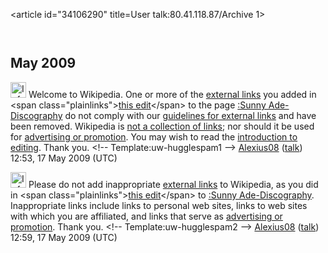 <article id="34106290" title=User talk:80.41.118.87/Archive 1>
	<talkpage id="34106290" title="User talk:80.41.118.87/Archive 1">
{{talkarchive}}




== May 2009 ==

[[Image:Information.png|25px]] Welcome to Wikipedia. One or more of the [[Wikipedia:External links|external links]] you added in &lt;span class=&quot;plainlinks&quot;&gt;[http://en.wikipedia.org/wiki/Sunny_Ade-Discography?diff=290499148 this edit]&lt;/span&gt; to the page [[:Sunny Ade-Discography]] do not comply with our [[Wikipedia:External links|guidelines for external links]] and have been removed. Wikipedia is [[Wikipedia:What Wikipedia is not#LINK|not a collection of links]]; nor should it be used for [[Wikipedia:Spam|advertising or promotion]]. You may wish to read the [[Wikipedia:Introduction|introduction to editing]]. Thank you. &lt;!-- Template:uw-hugglespam1 --&gt; [[User:Alexius08|Alexius08]] ([[User talk:Alexius08|talk]]) 12:53, 17 May 2009 (UTC)

[[Image:Information.png|25px]] Please do not add inappropriate [[Wikipedia:External links|external links]] to Wikipedia, as you did in &lt;span class=&quot;plainlinks&quot;&gt;[http://en.wikipedia.org/wiki/Sunny_Ade-Discography?diff=290500075 this edit]&lt;/span&gt; to [[:Sunny Ade-Discography]]. Inappropriate links include links to personal web sites, links to web sites with which you are affiliated, and links that serve as [[Wikipedia:Spam|advertising or promotion]]. Thank you. &lt;!-- Template:uw-hugglespam2 --&gt; [[User:Alexius08|Alexius08]] ([[User talk:Alexius08|talk]]) 12:59, 17 May 2009 (UTC)
	</talkpage>
</article>